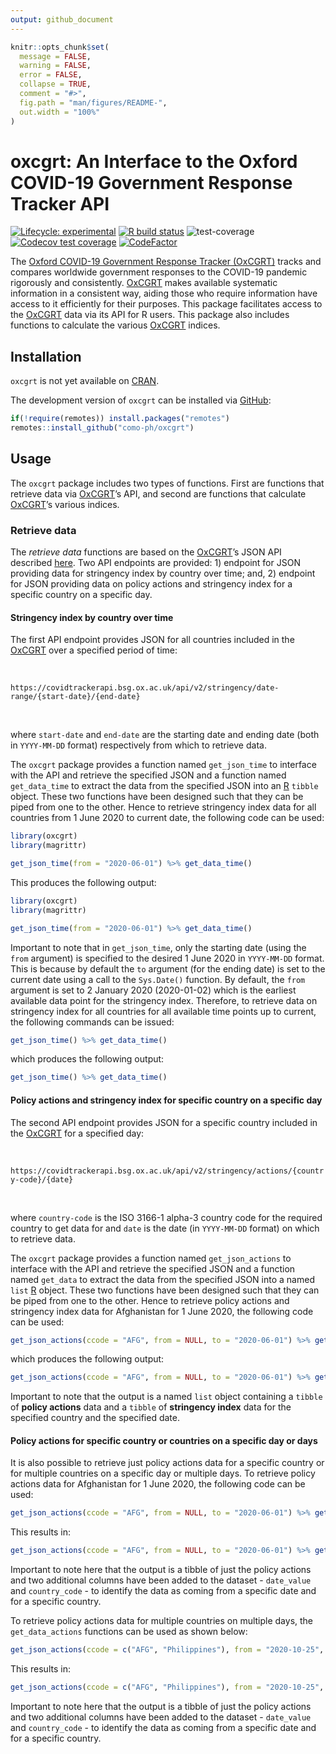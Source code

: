 ```yaml
---
output: github_document
---
```


<!-- README.md is generated from README.Rmd. Please edit that file -->

```r
knitr::opts_chunk$set(
  message = FALSE,
  warning = FALSE,
  error = FALSE,
  collapse = TRUE,
  comment = "#>",
  fig.path = "man/figures/README-",
  out.width = "100%"
)
```

# oxcgrt: An Interface to the Oxford COVID-19 Government Response Tracker API

<!-- badges: start -->
[![Lifecycle: experimental](https://img.shields.io/badge/lifecycle-experimental-orange.svg)](https://www.tidyverse.org/lifecycle/#experimental)
[![R build status](https://github.com/como-ph/oxcgrt/workflows/R-CMD-check/badge.svg)](https://github.com/como-ph/oxcgrt/actions)
![test-coverage](https://github.com/como-ph/oxcgrt/workflows/test-coverage/badge.svg)
[![Codecov test coverage](https://codecov.io/gh/como-ph/oxcgrt/branch/master/graph/badge.svg)](https://codecov.io/gh/como-ph/oxcgrt?branch=master)
[![CodeFactor](https://www.codefactor.io/repository/github/como-ph/oxcgrt/badge)](https://www.codefactor.io/repository/github/como-ph/oxcgrt)
<!-- badges: end -->

The [Oxford COVID-19 Government Response Tracker (OxCGRT)](https://www.bsg.ox.ac.uk/covidtracker) tracks and compares worldwide government responses to the COVID-19 pandemic rigorously and consistently. [OxCGRT](https://www.bsg.ox.ac.uk/covidtracker) makes available systematic information in a consistent way, aiding those who require information have access to it efficiently for their purposes. This package facilitates access to the [OxCGRT](https://www.bsg.ox.ac.uk/covidtracker) data via its API for R users. This package also includes functions to calculate the various [OxCGRT](https://www.bsg.ox.ac.uk/covidtracker) indices.

## Installation

<!---
You can install the released version of oxcgrt from [CRAN](https://CRAN.R-project.org) with:

```r
install.packages("oxcgrt")
```

And the development version from [GitHub](https://github.com/) with:
--->

`oxcgrt` is not yet available on [CRAN](https://cran.r-project.org).

The development version of `oxcgrt` can be installed via [GitHub](https://github.com/como-ph/oxcgrt):

```r
if(!require(remotes)) install.packages("remotes")
remotes::install_github("como-ph/oxcgrt")
```

## Usage

The `oxcgrt` package includes two types of functions. First are functions that retrieve data via [OxCGRT](https://www.bsg.ox.ac.uk/covidtracker)'s API, and second are functions that calculate [OxCGRT](https://www.bsg.ox.ac.uk/covidtracker)'s various indices.

### Retrieve data

The *retrieve data* functions are based on the [OxCGRT](https://www.bsg.ox.ac.uk/covidtracker)'s JSON API described [here](https://covidtracker.bsg.ox.ac.uk/about-api). Two API endpoints are provided: 1) endpoint for JSON providing data for stringency index by country over time; and, 2) endpoint for JSON providing data on policy actions and stringency index for a specific country on a specific day.

#### Stringency index by country over time

The first API endpoint provides JSON for all countries included in the [OxCGRT](https://www.bsg.ox.ac.uk/covidtracker) over a specified period of time:

<br/>

`https://covidtrackerapi.bsg.ox.ac.uk/api/v2/stringency/date-range/{start-date}/{end-date}`

<br/>

where `start-date` and `end-date` are the starting date and ending date (both in `YYYY-MM-DD` format) respectively from which to retrieve data.

The `oxcgrt` package provides a function named `get_json_time` to interface with the API and retrieve the specified JSON and a function named `get_data_time` to extract the data from the specified JSON into an [R](https://cran.r-project.org) `tibble` object. These two functions have been designed such that they can be piped from one to the other. Hence to retrieve stringency index data for all countries from 1 June 2020 to current date, the following code can be used:

```r
library(oxcgrt)
library(magrittr)

get_json_time(from = "2020-06-01") %>% get_data_time()
```

This produces the following output:

```r
library(oxcgrt)
library(magrittr)

get_json_time(from = "2020-06-01") %>% get_data_time()
```

Important to note that in `get_json_time`, only the starting date (using the `from` argument) is specified to the desired 1 June 2020 in `YYYY-MM-DD` format. This is because by default the `to` argument (for the ending date) is set to the current date using a call to the `Sys.Date()` function. By default, the `from` argument is set to 2 January 2020 (2020-01-02) which is the earliest available data point for the stringency index. Therefore, to retrieve data on stringency index for all countries for all available time points up to current, the following commands can be issued:

```r
get_json_time() %>% get_data_time()
```

which produces the following output:

```r
get_json_time() %>% get_data_time()
```

#### Policy actions and stringency index for specific country on a specific day

The second API endpoint provides JSON for a specific country included in the [OxCGRT](https://www.bsg.ox.ac.uk/covidtracker) for a specified day:

<br/>

`https://covidtrackerapi.bsg.ox.ac.uk/api/v2/stringency/actions/{country-code}/{date}`

<br/>

where `country-code` is the ISO 3166-1 alpha-3 country code for the required country to get data for and `date` is the date (in `YYYY-MM-DD` format) on which to retrieve data.

The `oxcgrt` package provides a function named `get_json_actions` to interface with the API and retrieve the specified JSON and a function named `get_data` to extract the data from the specified JSON into a named `list` [R](https://cran.r-project.org) object. These two functions have been designed such that they can be piped from one to the other. Hence to retrieve policy actions and stringency index data for Afghanistan for 1 June 2020, the following code can be used:

```r
get_json_actions(ccode = "AFG", from = NULL, to = "2020-06-01") %>% get_data()
```

which produces the following output:

```r
get_json_actions(ccode = "AFG", from = NULL, to = "2020-06-01") %>% get_data()
```

Important to note that the output is a named `list` object containing a `tibble` of **policy actions** data and a `tibble` of **stringency index** data for the specified country and the specified date.

#### Policy actions for specific country or countries on a specific day or days

It is also possible to retrieve just policy actions data for a specific country or for multiple countries on a specific day or multiple days. To retrieve policy actions data for Afghanistan for 1 June 2020, the following code can be used:

```r
get_json_actions(ccode = "AFG", from = NULL, to = "2020-06-01") %>% get_data_action()
```

This results in:

```r
get_json_actions(ccode = "AFG", from = NULL, to = "2020-06-01") %>% get_data_action()
```

Important to note here that the output is a tibble of just the policy actions and two additional columns have been added to the dataset - `date_value` and `country_code` - to identify the data as coming from a specific date and for a specific country.

To retrieve policy actions data for multiple countries on multiple days, the `get_data_actions` functions can be used as shown below:

```r
get_json_actions(ccode = c("AFG", "Philippines"), from = "2020-10-25", to = "2020-10-31") %>% get_data_actions()
```

This results in:

```r
get_json_actions(ccode = c("AFG", "Philippines"), from = "2020-10-25", to = "2020-10-31") %>% get_data_actions()
```

Important to note here that the output is a tibble of just the policy actions and two additional columns have been added to the dataset - `date_value` and `country_code` - to identify the data as coming from a specific date and for a specific country.

